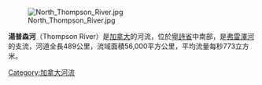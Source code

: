 [[Image:North_Thompson_River.jpg|right]]

'''湯普森河'''（Thompson River）是[[加拿大|加拿大]]的河流，位於[[卑詩省|卑詩省]]中南部，是[[弗雷澤河|弗雷澤河]]的支流，河道全長489公里，流域面積56,000平方公里，平均流量每秒773立方米。

{{coord|display=title}}
{{Canada-geo-stub}}
[[Category:加拿大河流|Category:加拿大河流]]